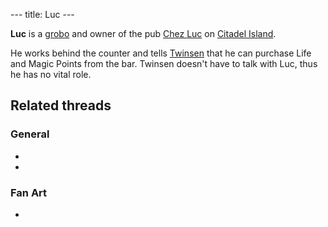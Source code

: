 ---
title: Luc
---

{{Infobox Character
 |image=Luc.jpg
 |race=grobo
 |gender=Male
 |size=average
 |age=Adult
 |magical=no
 |lba1=
 |lba2=yes
 |alignment=neutral
 |occupation=Bartender
 |requires=
 |amount=
 |fam1=
 |fam2=
 |planet=
 |island=
 |building=
}}

'''Luc''' is a [[grobo]] and owner of the pub [[Chez Luc]] on [[Citadel Island]].

He works behind the counter and tells [[Twinsen]] that he can purchase Life and Magic Points from the bar.
Twinsen doesn't have to talk with Luc, thus he has no vital role.

{{spoiler
  |If Twinsen turns on the second music song on the jukebox, called "LBA Theme", Luc will remove the chain from the bar, and starts dancing on the music. This enables Twinsen to get behind the bar to retrieve the key to the cellar. This is how he gets in the center of the sewers, where he can find the magically protected [[Sendell's Ball]].
}}

==Related threads==
===General===
* {{thread|id=7972|title=Families}}
* {{thread|id=155|title=Twinsun - a happy jolly place? I THINK NOT}}

===Fan Art===
* {{post|id=76367|title=Edited Film Pictures}}

<!-- remove these category links when they're all automated by categorizers...
[[Category:Grobos]]
[[Category:Male characters]]
[[Category:Average characters]]
[[Category:Adult characters]]
[[Category:Citadel Island inhabitants]] -->